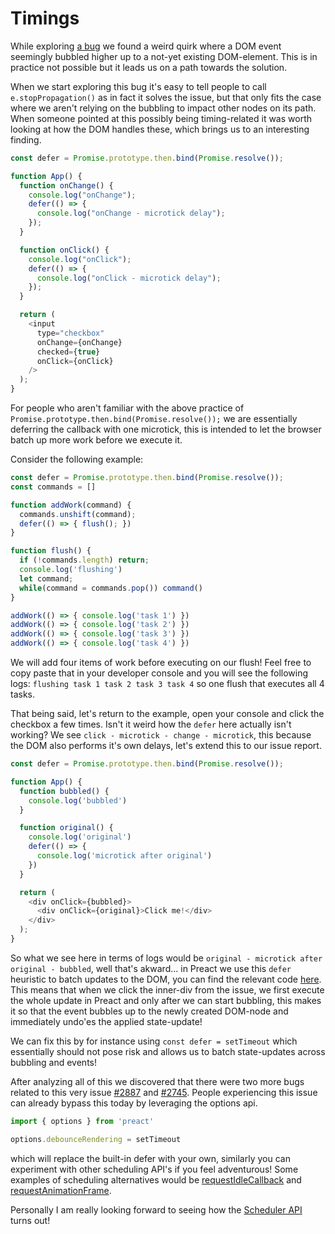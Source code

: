 

<CodeTheme />
<SEO
  title={documentProps.title}
  description={documentProps.description}
  keywords={documentProps.tags}
/>

# Timings

While exploring [a bug](https://github.com/preactjs/preact/issues/3596) we found a weird quirk where a DOM event seemingly
bubbled higher up to a not-yet existing DOM-element. This is in practice not possible but it leads us on a path towards
the solution.

When we start exploring this bug it's easy to tell people to call `e.stopPropagation()` as in fact it solves the issue,
but that only fits the case where we aren't relying on the bubbling to impact other nodes on its path. When someone pointed
at this possibly being timing-related it was worth looking at how the DOM handles these, which brings us to an interesting finding.

```js
const defer = Promise.prototype.then.bind(Promise.resolve());

function App() {
  function onChange() {
    console.log("onChange");
    defer(() => {
      console.log("onChange - microtick delay");
    });
  }

  function onClick() {
    console.log("onClick");
    defer(() => {
      console.log("onClick - microtick delay");
    });
  }

  return (
    <input
      type="checkbox"
      onChange={onChange}
      checked={true}
      onClick={onClick}
    />
  );
}
```
<Example />

For people who aren't familiar with the above practice of `Promise.prototype.then.bind(Promise.resolve());` we are essentially
deferring the callback with one microtick, this is intended to let the browser batch up more work before we execute it.

Consider the following example:

```js
const defer = Promise.prototype.then.bind(Promise.resolve());
const commands = []

function addWork(command) {
  commands.unshift(command);
  defer(() => { flush(); })
}

function flush() {
  if (!commands.length) return;
  console.log('flushing')
  let command;
  while(command = commands.pop()) command()
}

addWork(() => { console.log('task 1') })
addWork(() => { console.log('task 2') })
addWork(() => { console.log('task 3') })
addWork(() => { console.log('task 4') })
```

We will add four items of work before executing on our flush! Feel free to copy paste that in your developer console and you
will see the following logs: `flushing task 1 task 2 task 3 task 4` so one flush that executes all 4 tasks.

That being said, let's return to the example, open your console and click the checkbox a few times.
Isn't it weird how the `defer` here actually isn't working? We see `click - microtick - change - microtick`, this because the DOM
also performs it's own delays, let's extend this to our issue report.

```js
const defer = Promise.prototype.then.bind(Promise.resolve());

function App() {
  function bubbled() {
    console.log('bubbled')
  }

  function original() {
    console.log('original')
    defer(() => {
      console.log('microtick after original')
    })
  }

  return (
    <div onClick={bubbled}>
      <div onClick={original}>Click me!</div>
    </div>
  );
}
```
<Issue />

So what we see here in terms of logs would be `original - microtick after original - bubbled`, well that's akward... in
Preact we use this `defer` heuristic to batch updates to the DOM, you can find the relevant code [here](https://github.com/preactjs/preact/blob/10.9.0/src/component.js#L181).
This means that when we click the inner-div from the issue, we first execute the whole update in Preact and only after we can start bubbling,
this makes it so that the event bubbles up to the newly created DOM-node and immediately undo'es the applied state-update!

We can fix this by for instance using `const defer = setTimeout` which essentially should not pose risk and allows us to batch state-updates
across bubbling and events!

After analyzing all of this we discovered that there were two more bugs related to this very issue [#2887](https://github.com/preactjs/preact/issues/2887)
and [#2745](https://github.com/preactjs/preact/issues/2745). People experiencing this issue can already bypass this today by leveraging the options api.

```js
import { options } from 'preact'

options.debounceRendering = setTimeout
```

which will replace the built-in defer with your own, similarly you can experiment with other scheduling API's if you feel adventurous!
Some examples of scheduling alternatives would be [requestIdleCallback](https://developer.mozilla.org/en-US/docs/Web/API/Window/requestIdleCallback)
and [requestAnimationFrame](https://developer.mozilla.org/en-US/docs/Web/API/Window/requestAnimationFrame).

Personally I am really looking forward to seeing how the [Scheduler API](https://www.w3.org/TR/task-scheduler/) turns out!
